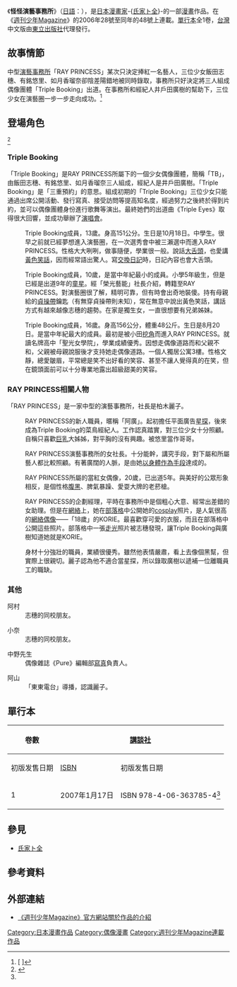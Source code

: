 {{Infobox animanga/Headerofja
|title= 怪怪演藝事務所
|image= 
|size= 
|caption= 
|japanese= アイドルのあかほん
|english= 
|kana= 
|romaji= Aidoru no Akahon
|genre= 藝人、喜劇
}}
{{Infobox animanga/Manga
|作者= -{[[氏家ト全|氏家ト全]]}-
|作畫= 
|出版社= {{flagicon|Japan}} [[講談社|講談社]]<br />{{flagicon|Taiwan}} [[東立出版社|東立出版社]]
|其他出版社= 
|連載雜誌= {{flagicon|Japan}} [[週刊少年Magazine|週刊少年Magazine]]
|label= {{flagicon|Japan}} 少年Magazine KC<br>{{flagicon|Taiwan}} Tong Li Comics
|發售日= 
|開始= 2006年28號
|結束= 2006年48號
|冊數= 全1卷
|話數= 全20話
|其他= 
}}
{{Infobox animanga/Footerofja}}
《'''怪怪演藝事務所'''》（[[日語|日語]]：{{lang|ja|'''アイドルのあかほん'''}}），是[[日本|日本]][[漫畫家|漫畫家]]-{[[氏家ト全|氏家ト全]]}-的一部[[日本漫畫|漫畫]]作品。在《[[週刊少年Magazine|週刊少年Magazine]]》的2006年28號至同年的48號上連載。[[單行本|單行本]]全1卷，[[台灣|台灣]]中文版由[[東立出版社|東立出版社]]代理發行。

==故事情節==
中型[[演藝事務所|演藝事務所]]「RAY PRINCESS」某次只決定捧紅一名藝人，三位少女飯田志穗、有銘悠里、如月香瑠奈卻陰差陽錯地被同時錄取，事務所只好決定將三人組成偶像團體「Triple Booking」出道。在事務所和經紀人井戶田廣樹的幫助下，三位少女在演藝圈一步一步走向成功。<ref name="kodansha">[{{Cite web |url=http://kc.kodansha.co.jp/product/top.php/1234591788 |script-title=ja:アイドルのあかほん（１） |access-date=2009-09-08 |archive-date=2013-05-05 |archive-url=https://web.archive.org/web/20130505121459/http://kc.kodansha.co.jp/product/top.php/1234591788 |dead-url=no }} {{lang|ja|アイドルのあかほん（１）}}]</ref>

==登場角色==
<ref>[http://www10.ocn.ne.jp/~adaki/a-akahon1.html {{lang|ja|アダキの葉「アイドルのあかほん　各話感想１」}}] {{webarchive|url=https://web.archive.org/web/20080611195031/http://www10.ocn.ne.jp/~adaki/a-akahon1.html |date=2008-06-11 }}</ref>
===Triple Booking===
「Triple Booking」是RAY PRINCESS所屬下的一個少女偶像團體，簡稱「TB」，由飯田志穗、有銘悠里、如月香瑠奈三人組成，經紀人是井戶田廣樹。「Triple Booking」是「三重預約」的意思。組成初期的「Triple Booking」三位少女只能通過出席公開活動、發行寫真、接受訪問等提高知名度，經過努力之後終於得到片約，並可以偶像團體身份進行歌舞等演出。最終她們的出道曲《Triple Eyes》取得很大回響，並成功舉辦了[[演唱會|演唱會]]。

; {{nihongo|飯田志穗|飯田 シホ（いいだ しほ）||配音：[[日笠陽子|日笠陽子]]（[[妄想学生会|学生会]]联动Web广播剧与其二期动画联动）}}
: Triple Booking成員，13歲。身高151公分。生日是10月18日。中學生。很早之前就已經夢想進入演藝圈，在一次選秀會中被三瀨選中而進入RAY PRINCESS。性格大大咧咧，做事隨便，學業很一般。說話[[大舌頭|大舌頭]]，也愛講[[黃色笑話|黃色笑話]]，因而經常語出驚人。寫[[交換日記|交換日記]]時，日記內容也會大舌頭。

; {{nihongo|有銘悠里|有銘 ユーリ（ありな ゆーり）||配音：[[矢作紗友里|矢作紗友里]]（学生会联动Web广播剧与其二期动画联动）}}
: Triple Booking成員，10歲，是當中年紀最小的成員。小學5年級生，但是已經是出道9年的[[童星|童星]]。經「榮光藝能」社長介紹，轉籍至RAY PRINCESS。對演藝圈很了解，精明可靠，但有時會出奇地裝傻。持有母親給的[[貞操帶|貞操帶]]鑰匙（有無穿貞操帶則未知），常在無意中說出黃色笑話，講話方式有越來越像志穗的趨勢。在家是獨生女，一直很想要有兄弟姊妹。

; {{nihongo|如月香瑠奈|如月 カルナ（きさらぎ かるな）||配音：[[佐藤聰美|佐藤聰美]]（学生会联动Web广播剧与其二期动画联动）}}
: Triple Booking成員，16歲。身高156公分，體重48公斤。生日是8月20日。是當中年紀最大的成員。最初是被小田[[挖角|挖角]]而進入RAY PRINCESS。就讀名牌高中「聖光女學院」，學業成績優秀。因想走偶像道路而和父親不和，父親被母親說服後才支持她走偶像道路。一個人獨居公寓3樓。性格文靜，總愛皺眉，平常總是笑不出好看的笑容、甚至不讓人覺得真的在笑，但在鏡頭面前可以十分專業地露出超級甜美的笑容。

===RAY PRINCESS相關人物===
「RAY PRINCESS」是一家中型的演藝事務所，社長是柏木麗子。
; {{nihongo|井戶田廣樹|井戸田 ヒロキ（いとだ ひろき）}}
: RAY PRINCESS的新人職員，暱稱「阿廣」。起初擔任平面廣告[[星探|星探]]，後來成為Triple Booking的菜鳥經紀人。工作認真踏實，對三位少女十分照顧。自稱只喜歡[[巨乳|巨乳]]大姊姊，對平胸的沒有興趣。被悠里當作哥哥。

; {{nihongo|柏木麗子|柏木 レイコ（かしわぎ れいこ）}}
: RAY PRINCESS演藝事務所的女社長。十分能幹，講究手段，對下屬和所屬藝人都比較照顧。有著廣闊的人脈，是由她[[陪睡|以身體作為手段]]達成的。

; {{nihongo|小池舞|小池 マイ（こいけ まい）}}
: RAY PRINCESS所屬的當紅女偶像，20歲，已出道5年。與美好的公眾形象相反，是個性格[[腹黑|腹黑]]、脾氣暴躁、愛耍大牌的老菸槍。

; {{nihongo|三瀨繪理子|三瀬 エリコ（みせ えりこ）}}
: RAY PRINCESS的企劃經理，平時在事務所中是個粗心大意、經常出差錯的女助理。但是在[[網絡|網絡]]上，她在[[部落格|部落格]]中公開她的[[cosplay|cosplay]]照片，是人氣很高的[[網絡偶像|網絡偶像]]——「18歲」的KORIE。最喜歡穿可愛的衣服，而且在部落格中公開這些照片。部落格中一張[[走光_(行為)|走光]]照片被志穗發現，讓Triple Booking與廣樹知道她就是KORIE。

; {{nihongo|小田|小田（おだ）}}
: 身材十分強壯的職員，業績很優秀。雖然他表情嚴肅，看上去像個黑幫，但實際上很親切。麗子認為他不適合當星探，所以錄取廣樹以遞補一位離職員工的職缺。

===其他===
; 阿村
: 志穗的同校朋友。

; 小奈
: 志穗的同校朋友。

; 中野先生
: 偶像雜誌《Pure》編輯部[[寫真|寫真]]負責人。

; 阿山
: 「東東電台」導播，認識麗子。

==單行本==
{| class="wikitable" style="font-size:small"
|-
!rowspan="2"|卷數
!colspan="2"| {{flagicon|Japan}} [[講談社|講談社]]
!colspan="2"| {{flagicon|ROC}} [[東立出版社|東立出版社]]
|-
!初版发售日期!![[ISBN|ISBN]]!!初版发售日期!![[ISBN|ISBN]]
|-
! 1
| 2007年1月17日
| ISBN 978-4-06-363785-4<ref name="kodansha"/>
| 2007年8月29日
| ISBN 978-986-10-0008-4<ref>{{Cite web |url=http://www.tongli.com.tw/BookDetail.aspx?Bd=KD0168001 |title=東立Online |access-date=2009-09-08 |archive-date=2016-03-04 |archive-url=https://web.archive.org/web/20160304122934/http://www.tongli.com.tw/BookDetail.aspx?Bd=KD0168001 |dead-url=no }}</ref>
|}

==參見==
* [[氏家ト全|氏家ト全]]

==參考資料==
{{reflist}}

==外部連結==
* [https://web.archive.org/web/20090410034340/http://www.shonenmagazine.com/works/idol_a/ 《週刊少年Magazine》官方網站關於作品的介紹]

{{DEFAULTSORT:Idol no Akahon}}
[[Category:日本漫畫作品|Category:日本漫畫作品]]
[[Category:偶像漫畫|Category:偶像漫畫]]
[[Category:週刊少年Magazine連載作品|Category:週刊少年Magazine連載作品]]